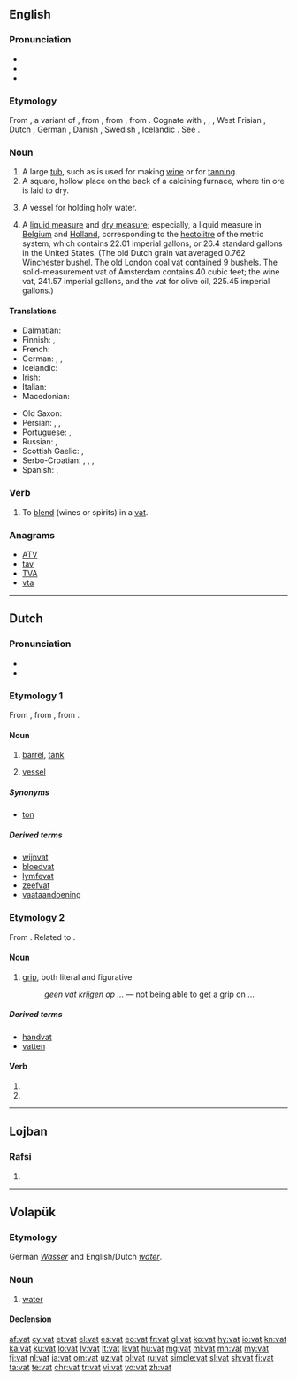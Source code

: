 {{also|VAT|vát|vât}}
==English==

===Pronunciation===
* {{IPA|/væt/}}
* {{audio|en-us-vat.ogg|Audio (US)|lang=en}}
* {{rhymes|æt}}

===Etymology===
From {{etyl|enm|en}} {{term|vat|lang=enm}}, a variant of {{term|fat||vat, vessel, cask|lang=enm}}, from {{etyl|ang|en}} {{term|fæt||vat, vessel, jar, cup; casket; division
|lang=ang}}, from {{etyl|gem-pro|en}} {{term/t|gem-pro|*fatą||vessel}}, from {{etyl|ine-pro|en}} {{term/t|ine-pro|*pod-||vessel}}. Cognate with {{etyl|sco|-}} {{term|fat|lang=sco}}, {{term|vat|lang=sco}}, {{term|vautt||vat, cask, tub|lang=sco}}, West Frisian {{term|fet|lang=fy}}, Dutch {{term|vat||barrel, cask, vessel, vat|lang=nl}}, German {{term|Fass||barrel, keg, drum, cask, vat|lang=de}}, Danish {{term|fad||saucer, dish|lang=da}}, Swedish {{term|fat||dish, barrel, cask, vat|lang=sv}}, Icelandic {{term|fat||dish, saucer|lang=is}}. See {{l|en|fat}}.

===Noun===
{{en-noun}}

# A large [[tub]], such as is used for making [[wine]] or for [[tanning]].
# A square, hollow place on the back of a calcining furnace, where tin ore is laid to dry.
# {{context|Roman Catholic|lang=en}} A vessel for holding holy water.
# {{context|dated|lang=en}} A [[liquid measure]] and [[dry measure]]; especially, a liquid measure in [[Belgium]] and [[Holland]], corresponding to the [[hectolitre]] of the metric system, which contains 22.01 imperial gallons, or 26.4 standard gallons in the United States. (The old Dutch grain vat averaged 0.762 Winchester bushel. The old London coal vat contained 9 bushels. The solid-measurement vat of Amsterdam contains 40 cubic feet; the wine vat, 241.57 imperial gallons, and the vat for olive oil, 225.45 imperial gallons.)

====Translations====
{{trans-top|A large tub, such as is used for making wine or for tanning}}
* Dalmatian: {{t|dlm|tinir|m}}
* Finnish: {{t+|fi|sammio}}, {{t+|fi|vati}}
* French: {{t+|fr|cuve|f}}
* German: {{t+|de|Bottich|m}}, {{t+|de|Trog|m}}, {{t+|de|Wanne|f}}
* Icelandic: {{t+|is|ker|n}}
* Irish: {{t|ga|dabhach|f}}
* Italian: {{t+|it|tino|m}}
* Macedonian: {{t|mk|каца|f|tr=káca}}
{{trans-mid}}
* Old Saxon: {{t|osx|fat}}
* Persian: {{t+|fa|خم|tr=xom|sc=fa-Arab}}, {{t|fa|خمبه|tr=xombe|sc=fa-Arab}}, {{t+|fa|خمره|tr=xomre|sc=fa-Arab}}
* Portuguese: {{t+|pt|tonel|m}}, {{t+|pt|tina|f}}
* Russian: {{t+|ru|чан|m}}, {{t+|ru|бак|m}}
* Scottish Gaelic: {{t|gd|amar|m}}, {{t|gd|coire|m}}
* Serbo-Croatian: {{t|sh|kaca}},  {{t|sh|maštel}},  {{t|sh|čabar}},  {{t|sh|bačva}}
* Spanish: {{t|es|cuba|f}}, {{t+|es|tina|f}}
{{trans-bottom}}

===Verb===
{{en-verb|vat|t|ing}}

# {{context|transitive|lang=en}} To [[blend]] (wines or spirits) in a [[vat]].

===Anagrams===
* [[ATV#English|ATV]]
* [[tav#English|tav]]
* [[TVA#English|TVA]]
* [[vta#English|vta]]

----

==Dutch==

===Pronunciation===
* {{rhymes|ɑt|lang=nl}}
* {{audio|Nl-vat.ogg|audio|lang=nl}}

===Etymology 1===
From {{etyl|dum|nl}} {{term|vat|lang=dum}}, from {{etyl|odt|nl}} {{term/t|odt|*fat}}, from {{etyl|gem-pro|nl}} {{term/t|gem-pro|*fatą}}.

====Noun====
{{nl-noun|n|-:en|vatje|dim2=vaatje}}

# [[barrel]], [[tank]]
# {{context|biology|lang=nl}} [[vessel]]

=====Synonyms=====
* [[ton]]

=====Derived terms=====
* [[wijnvat]]
* [[bloedvat]]
* [[lymfevat]]
* [[zeefvat]]
* [[vaataandoening]]

===Etymology 2===
From {{etyl|dum|nl}} {{term|vat|lang=dum}}. Related to {{term|vatten|lang=nl}}.

====Noun====
{{nl-noun|m|-|-}}

# [[grip]], both literal and figurative
#: ''geen vat krijgen op ...'' — not being able to get a grip on ...

=====Derived terms=====
* [[handvat]]
* [[vatten]]

====Verb====
{{nl-verb-form}}

# {{nl-verb form of|p=123|n=sg|t=pres|m=ind|vatten}}
# {{nl-verb form of|m=imp|vatten}}



----

==Lojban==

===Rafsi===
{{jbo-rafsi}}

# {{jbo-rafsi of|vamtu}}

----

==Volapük==

===Etymology===
German ''[[Wasser]]'' and English/Dutch ''[[water]]''.

===Noun===
{{vo-noun}}

# [[water]]

====Declension====
{{vo-decl-noun}}

[[af:vat]]
[[cy:vat]]
[[et:vat]]
[[el:vat]]
[[es:vat]]
[[eo:vat]]
[[fr:vat]]
[[gl:vat]]
[[ko:vat]]
[[hy:vat]]
[[io:vat]]
[[kn:vat]]
[[ka:vat]]
[[ku:vat]]
[[lo:vat]]
[[lv:vat]]
[[lt:vat]]
[[li:vat]]
[[hu:vat]]
[[mg:vat]]
[[ml:vat]]
[[mn:vat]]
[[my:vat]]
[[fj:vat]]
[[nl:vat]]
[[ja:vat]]
[[om:vat]]
[[uz:vat]]
[[pl:vat]]
[[ru:vat]]
[[simple:vat]]
[[sl:vat]]
[[sh:vat]]
[[fi:vat]]
[[ta:vat]]
[[te:vat]]
[[chr:vat]]
[[tr:vat]]
[[vi:vat]]
[[vo:vat]]
[[zh:vat]]